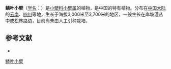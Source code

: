{{Speciesbox
| name = 鳞叶小檗
| status = 
| status_system = 
| image =
| genus = Berberis
| species = lepidifolia
| authority = Ahrendt
}}

'''鳞叶小檗'''（[[学名|学名]]：{{lang|la|''Berberis lepidifolia''}}）是[[小檗科|小檗科]][[小檗属|小檗属]]的植物，是中国的特有植物。分布在[[中国大陆|中国大陆]]的[[云南|云南]]、[[四川|四川]]等地，生长于海拔3,000米至3,700米的地区，一般生长在岸坡灌丛中或松林路边，目前尚未由人工引种栽培。

== 参考文献 ==
<div class="references-small">
* {{cite web| url =http://www.bioinfo.cn/db05/KmzwSpecies.php?action=view&id=1823| title =鳞叶小檗| work =《中国高等植物数据库全库》| publisher =中国科学院微生物研究所| author =昆明植物研究所| accessdate =2009-02-22| deadurl =yes| archiveurl =https://web.archive.org/web/20160305044509/http://www.bioinfo.cn/db05/KmzwSpecies.php?action=view&id=1823| archivedate =2016-03-05}}
</div>
{{Taxonbar|from=Q11173516}}

[[Category:小檗属|鳞叶小檗]]


{{植物小作品}}